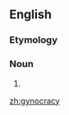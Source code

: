 ==English==
===Etymology===
{{confix|gyno|cracy}}

===Noun===
{{en-noun|-}}

# {{alternative spelling of|gynecocracy}}

[[zh:gynocracy]]